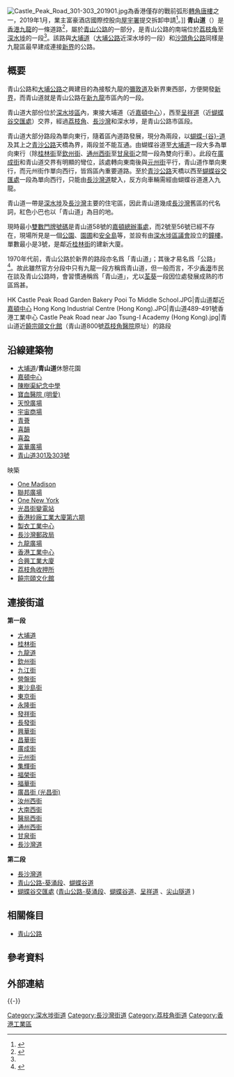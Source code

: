 {{About|位於香港的主要道路|位於[[南澳州|南澳州]][[阿德萊德|阿德萊德]]的同名道路|青山道 (南澳州)}}
{{Infobox Hong Kong Road
|   中文街道名稱    =  青山道
|   英文街道名稱    =  Castle Peak Road
|   圖片    =  [[Image:Castle_Peak_Road_Cheung_Sha_Wan_Section_2009.jpg|290px]]
|   圖片說明    = 青山道鄰近長沙灣路段
|   隸屬幹線     =  
|   路段總長度    =  5.15
|   車速限制    =  
|   行車線數量    = 單程雙線為主 
|   所在地區    =  [[深水埗區|深水埗區]]
|   起點    =  [[深水埗|深水埗]][[大埔道|大埔道]]
|   終點    =  [[葵涌|葵涌]][[青山公路-葵涌段|青山公路]]
|   道路命名日期    =  
|   行人專用區    =  
|   命名文件    =  
|   道路動工日期    =  
|   道路興建計劃    =  
|   道路舊名資料    =  
|   通車日期    =  
|   收費 =
}}
[[File:Castle_Peak_Road_301-303_201901.jpg|thumb]]為香港僅存的戰前弧形[[唐樓#戰前轉角唐樓|轉角唐樓]]之一，2019年1月，業主富豪酒店國際控股向[[屋宇署|屋宇署]]提交拆卸申請<ref>{{cite news |title=青山道弧形唐樓待拆 發展局爭取業主保育 |url=https://hd.stheadline.com/news/realtime/hk/1550338/%E5%8D%B3%E6%99%82-%E6%B8%AF%E8%81%9E-%E7%8D%A8%E5%AE%B6-%E9%9D%92%E5%B1%B1%E9%81%93%E5%BC%A7%E5%BD%A2%E5%94%90%E6%A8%93%E5%BE%85%E6%8B%86-%E7%99%BC%E5%B1%95%E5%B1%80%E7%88%AD%E5%8F%96%E6%A5%AD%E4%B8%BB%E4%BF%9D%E8%82%B2 |work=頭條日報 |date=2019-07-23 |accessdate=2020-06-25 |archive-date=2020-06-25 |archive-url=https://web.archive.org/web/20200625162248/https://hd.stheadline.com/news/realtime/hk/1550338/%E5%8D%B3%E6%99%82-%E6%B8%AF%E8%81%9E-%E7%8D%A8%E5%AE%B6-%E9%9D%92%E5%B1%B1%E9%81%93%E5%BC%A7%E5%BD%A2%E5%94%90%E6%A8%93%E5%BE%85%E6%8B%86-%E7%99%BC%E5%B1%95%E5%B1%80%E7%88%AD%E5%8F%96%E6%A5%AD%E4%B8%BB%E4%BF%9D%E8%82%B2 |dead-url=no }}</ref>。]]
'''青山道'''（{{lang-en|Castle Peak Road}}）是[[香港|香港]][[九龍|九龍]]的一條道路<ref>{{cite web |title=道 路 及 鐵 路 － 香 港 公 路 ( 二 ) 青 山 公 路 |url=https://www.hk-place.com/view.php?id=303 |accessdate=2020-06-25 |archive-date=2020-09-22 |archive-url=https://web.archive.org/web/20200922234635/http://hk-place.com/view.php?id=303 |dead-url=no }}</ref>，屬於[[青山公路|青山公路]]的一部分，是青山公路的南端位於[[荔枝角|荔枝角]]至[[深水埗|深水埗]]的一段<ref name="CPH"/>。該路與[[大埔道|大埔道]]（[[大埔公路|大埔公路]]近深水埗的一段）和[[沙頭角公路|沙頭角公路]]同樣是九龍區最早建成連接[[新界|新界]]的公路。

==概要==
青山公路和[[大埔公路|大埔公路]]之興建目的為接駁九龍的[[彌敦道|彌敦道]]及新界東西部，方便開發[[新界|新界]]，而青山道就是青山公路在[[新九龍|新九龍]]市區內的一段。

青山道大部份位於[[深水埗區|深水埗區]]內，東接大埔道（近[[嘉頓中心|嘉頓中心]]），西至[[呈祥道|呈祥道]]（近[[蝴蝶谷交匯處|蝴蝶谷交匯處]]）交界，經過[[荔枝角|荔枝角]]、[[長沙灣|長沙灣]]和深水埗，是青山公路市區段。

青山道大部分路段為單向東行，隨着區內道路發展，現分為兩段，以[[蝴蝶谷道|蝴蝶-{谷}-道]]及其上之[[青沙公路|青沙公路]]天橋為界，兩段並不能互通。由蝴蝶谷道至[[大埔道|大埔道]]一段大多為單向東行（除[[桂林街|桂林街]]至[[欽州街|欽州街]]、[[通州西街|通州西街]]至[[甘泉街|甘泉街]]之間一段為雙向行車）。此段在[[廣成街_(香港)|廣成街]]和青山道交界有明顯的彎位，該處轉向東南後與[[元州街|元州街]]平行，青山道作單向東行，而元州街作單向西行，皆爲區內重要道路。至於[[青沙公路|青沙公路]]天橋以西至[[蝴蝶谷交匯處|蝴蝶谷交匯處]]一段為單向西行，只能由[[長沙灣道|長沙灣道]]駛入，反方向車輛需經由蝴蝶谷道進入九龍。

青山道一帶是[[深水埗|深水埗]]及[[長沙灣|長沙灣]]主要的住宅區，因此青山道幾成[[長沙灣|長沙灣]]舊區的代名詞，紅色小巴也以「青山道」為目的地。

現時最小[[偶數|雙數]][[門牌號碼|門牌號碼]]是青山道58號的[[嘉頓|嘉頓總辦事處]]，而2號至56號已經不存在，現場所見是一個[[公園|公園]]、[[園圃|園圃]]和[[安全島|安全島]]等，並設有由[[深水埗區議會|深水埗區議會]]設立的[[鐘樓|鐘樓]]。單數最小是3號，是鄰近[[桂林街|桂林街]]的建新大廈。

1970年代前，青山公路於新界的路段亦名爲「青山道」；其後才易名爲「公路」<ref name="CPH">{{cite web|url=http://www.thevoice.org.hk/thevoiceonline/article.asp?Position=7&ToPage=2&Class=11|date=2010年10月|title=青山公路原為「青山道」|publisher=鄭寶鴻|accessdate=2017年11月2日|archive-date=2016年3月26日|archive-url=https://web.archive.org/web/20160326025423/http://thevoice.org.hk/thevoiceonline/article.asp?Position=7&ToPage=2&Class=11|dead-url=no}}</ref>。故此雖然官方分段中只有九龍一段方稱爲青山道，但一般而言，不少[[香港|香港]]市民在談及青山公路時，會習慣通稱爲「青山道」，尤以[[荃灣新市鎮|荃葵]]一段因位處發展成熟的市區爲甚。

<gallery mode=packed heights=150px style="text-align:left">
HK Castle Peak Road Garden Bakery Pooi To Middle School.JPG|青山道鄰近[[嘉頓中心|嘉頓中心]]
Hong Kong Industrial Centre (Hong Kong).JPG|青山道489-491號香港工業中心
Castle Peak Road near Jao Tsung-I Academy (Hong Kong).jpg|青山道近[[饒宗頤文化館|饒宗頤文化館]]（青山道800號[[荔枝角醫院|荔枝角醫院]]原址）的路段
</gallery>

== 沿線建築物 ==

* [[大埔道|大埔道]]/'''青山道'''休憩花園
* [[嘉頓中心|嘉頓中心]]
* [[陳樹渠紀念中學|陳樹渠紀念中學]]
* [[寶血醫院（明愛）|寶血醫院 (明愛)]]
* [[天悅廣場|天悅廣場]]
* [[宇宙商場|宇宙商場]]
* [[青薈|青薈]]
* [[喜韻|喜韻]]
* [[喜盈|喜盈]]
* [[富華廣場|富華廣場]]
* [[青山道301及303號|青山道301及303號]]
映築
* [[One_Madison|One Madison]]
* [[聯邦廣場|聯邦廣場]]
* [[One_New_York|One New York]]
* [[光昌街|光昌街變電站]]
* [[香港紗廠工業大廈|香港紗廠工業大廈第六期]]
* [[製衣工業中心|製衣工業中心]]
* [[長沙灣郵政局|長沙灣郵政局]]
* [[九龍廣場|九龍廣場]]
* [[香港工業中心|香港工業中心]]
* [[合興工業大廈|合興工業大廈]]
* [[荔枝角收押所|荔枝角收押所]]
* [[饒宗頤文化館|饒宗頤文化館]]

== 連接街道 ==
'''第一段'''

* [[大埔道|大埔道]]
* [[桂林街|桂林街]]
* [[九龍道|九龍道]]
* [[欽州街|欽州街]]
* [[九江街|九江街]]
* [[營盤街|營盤街]]
* [[東沙島街|東沙島街]]
* [[東京街|東京街]]
* [[永隆街|永隆街]]
* [[發祥街|發祥街]]
* [[長發街|長發街]]
* [[興華街|興華街]]
* [[昌華街|昌華街]]
* [[廣成街_(香港)|廣成街]]
* [[元州街|元州街]]
* [[集輝街|集輝街]]
* [[福榮街|福榮街]]
* [[福華街|福華街]]
* [[光昌街|廣昌街 (光昌街)]]
* [[汝州西街|汝州西街]]
* [[大南西街|大南西街]]
* [[醫局西街|醫局西街]]
* [[通州西街|通州西街]]
* [[甘泉街|甘泉街]]
* [[長沙灣道|長沙灣道]]

'''第二段'''

* [[長沙灣道|長沙灣道]]
* [[青山公路-葵涌段|青山公路-葵涌段]]、[[蝴蝶谷道|蝴蝶谷道]]
* [[蝴蝶谷交匯處|蝴蝶谷交匯處]] ([[青山公路－葵涌段|青山公路-葵涌段]]、[[蝴蝶谷道|蝴蝶谷道]]、[[呈祥道|呈祥道]] {{SR|7}}、[[尖山隧道|尖山隧道]] {{SR|8}})

==相關條目==
*[[青山公路|青山公路]]

==參考資料==
{{reflist}}

==外部連結==
{{Commonscat-inline|Castle Peak Road|青山道}}

{{-}}
{{青山公路}}

[[Category:深水埗街道|Category:深水埗街道]]
[[Category:長沙灣街道|Category:長沙灣街道]]
[[Category:荔枝角街道|Category:荔枝角街道]]
[[Category:香港工業區|Category:香港工業區]]